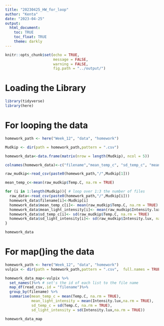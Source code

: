 ```yaml
---
title: "20230425_HW_for_loop"
author: "Kenta"
date: "2023-04-25"
output: 
  html_document:
    toc: TRUE
    toc_float: TRUE
    theme: darkly
---
```


```r
knitr::opts_chunk$set(echo = TRUE,
                      message = FALSE,
                      warning = FALSE,
                      fig.path = "../output/")
```

# Loading the Library
```r
library(tidyverse)
library(here)
```

# For looping the data

```r
homework_path <- here("Week_12", "data", "homework")

Mudkip <- dir(path = homework_path,pattern = ".csv")

homework_data<-data.frame(matrix(nrow = length(Mudkip), ncol = 5))

colnames(homework_data)<-c("filename","mean_temp_c", "sd_temp_c", "mean_light_intensity", "sd_light_intensity")

raw_mudkip<-read_csv(paste0(homework_path,"/",Mudkip[1]))

mean_temp_c<-mean(raw_mudkip$Temp.C, na.rm = TRUE)

for (i in 1:length(Mudkip)){ # loop over 1:3 the number of files 
  raw_data<-read_csv(paste0(homework_path,"/",Mudkip[i]))
  homework_data$filename[i]<-Mudkip[i]
  homework_data$mean_temp_c[i]<- mean(raw_mudkip$Temp.C, na.rm = TRUE)
  homework_data$mean_light_intensity[i]<- mean(raw_mudkip$Intensity.lux, na.rm = TRUE)
  homework_data$sd_temp_c[i]<- sd(raw_mudkip$Temp.C, na.rm = TRUE)
  homework_data$sd_light_intensity[i]<- sd(raw_mudkip$Intensity.lux, na.rm = TRUE)
} 

homework_data
```

# For map()ing the data

```r
homework_path <- here("Week_12", "data", "homework")
vulpix <- dir(path = homework_path,pattern = ".csv",  full.names = TRUE)

homework_data_map<-vulpix %>%
  set_names()%>% # set's the id of each list to the file name
  map_df(read_csv,.id = "filename")%>% 
  group_by(filename) %>%
  summarise(mean_temp_c = mean(Temp.C, na.rm = TRUE),
            mean_light_intensity = mean(Intensity.lux,na.rm = TRUE),
            sd_temp_c = sd(Temp.C, na.rm = TRUE),
            sd_light_intensity = sd(Intensity.lux,na.rm = TRUE)) 

homework_data_map
```


